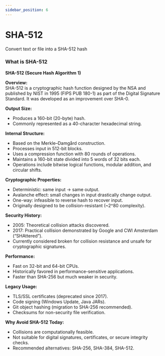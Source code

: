 ```yaml
---
sidebar_position: 6
---
```


# SHA-512

Convert text or file into a SHA-512 hash



<HashGenerator 
  hashAlgorithm='SHA-512'
/>

### What is SHA-512

**SHA-512 (Secure Hash Algorithm 1)**

**Overview:**  
SHA-512 is a cryptographic hash function designed by the NSA and published by NIST in 1995 (FIPS PUB 180-1) as part of the Digital Signature Standard. It was developed as an improvement over SHA-0.

**Output Size:**  
- Produces a 160-bit (20-byte) hash.  
- Commonly represented as a 40-character hexadecimal string.

**Internal Structure:**  
- Based on the Merkle–Damgård construction.  
- Processes input in 512-bit blocks.  
- Uses a compression function with 80 rounds of operations.  
- Maintains a 160-bit state divided into 5 words of 32 bits each.  
- Operations include bitwise logical functions, modular addition, and circular shifts.

**Cryptographic Properties:**  
- Deterministic: same input → same output.  
- Avalanche effect: small changes in input drastically change output.  
- One-way: infeasible to reverse hash to recover input.  
- Originally designed to be collision-resistant (~2^80 complexity).

**Security History:**  
- 2005: Theoretical collision attacks discovered.  
- 2017: Practical collision demonstrated by Google and CWI Amsterdam (“SHAttered”).  
- Currently considered broken for collision resistance and unsafe for cryptographic signatures.

**Performance:**  
- Fast on 32-bit and 64-bit CPUs.  
- Historically favored in performance-sensitive applications.  
- Faster than SHA-256 but much weaker in security.

**Legacy Usage:**  
- TLS/SSL certificates (deprecated since 2017).  
- Code signing (Windows Update, Java JARs).  
- Git object hashing (migration to SHA-256 recommended).  
- Checksums for non-security file verification.

**Why Avoid SHA-512 Today:**  
- Collisions are computationally feasible.  
- Not suitable for digital signatures, certificates, or secure integrity checks.  
- Recommended alternatives: SHA-256, SHA-384, SHA-512.
